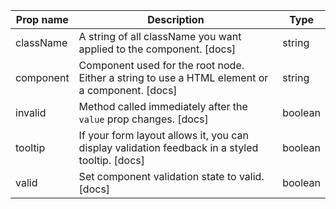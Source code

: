 | Prop name | Description | Type |
| --- | --- | --- |
| className | A string of all className you want applied to the component. [docs] | string |
| component | Component used for the root node. Either a string to use a HTML element or a component. [docs] | string | ComponentClass<any, any> | FunctionComponent<any> |
| invalid | Method called immediately after the `value` prop changes. [docs] | boolean |
| tooltip | If your form layout allows it, you can display validation feedback in a styled tooltip. [docs] | boolean |
| valid | Set component validation state to valid. [docs] | boolean |
